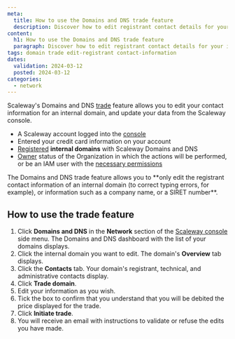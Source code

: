 ```yaml
---
meta:
  title: How to use the Domains and DNS trade feature
  description: Discover how to edit registrant contact details for your internal domain using Scaleway's Domains and DNS trade feature.
content:
  h1: How to use the Domains and DNS trade feature
  paragraph: Discover how to edit registrant contact details for your internal domain using Scaleway's Domains and DNS trade feature.
tags: domain trade edit-registrant contact-information
dates:
  validation: 2024-03-12
  posted: 2024-03-12
categories:
  - network
---
```


Scaleway's Domains and DNS [trade](/network/domains-and-dns/concepts/#trade) feature allows you to edit your contact information for an internal domain, and update your data from the Scaleway console.



<Macro id="requirements" />

  - A Scaleway account logged into the [console](https://console.scaleway.com)
  - Entered your credit card information on your account
  - [Registered](/network/domains-and-dns/how-to/register-internal-domain/) **internal domains** with Scaleway Domains and DNS
  - [Owner](/identity-and-access-management/iam/concepts/#owner) status of the Organization in which the actions will be performed, or be an IAM user with the [necessary permissions](/identity-and-access-management/iam/concepts/#permission)

<Message type="important">
 The Domains and DNS trade feature allows you to **only edit the registrant contact information of an internal domain (to correct typing errors, for example), or information such as a company name, or a SIRET number**.
</Message>

## How to use the trade feature

1. Click **Domains and DNS** in the **Network** section of the [Scaleway console](https://console.scaleway.com) side menu. The Domains and DNS dashboard with the list of your domains displays.
2. Click the internal domain you want to edit. The domain's **Overview** tab displays.
3. Click the **Contacts** tab. Your domain's registrant, technical, and administrative contacts display.
4. Click **Trade domain**.
5. Edit your information as you wish.
6. Tick the box to confirm that you understand that you will be debited the price displayed for the trade.
7. Click **Initiate trade**.
8. You will receive an email with instructions to validate or refuse the edits you have made.

